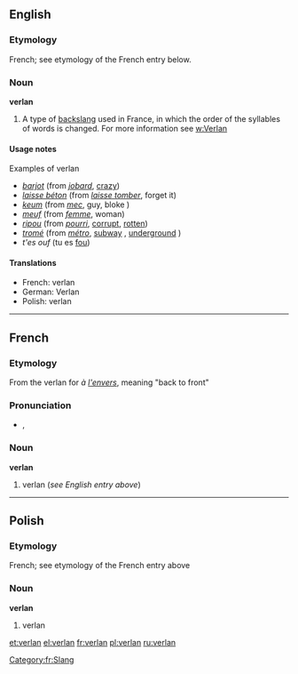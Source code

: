 ==English==

===Etymology===
French; see etymology of the French entry below.

===Noun===
'''verlan'''

# A type of [[backslang]] used in France, in which the order of the syllables of words is changed. For more information see [[w:Verlan]]

====Usage notes====
;Examples of verlan
* ''[[barjot]]'' (from ''[[jobard]]'', [[crazy]])
* ''[[laisse béton]]'' (from ''[[laisser tomber|laisse tomber]]'', forget it)
* ''[[keum]]'' (from ''[[mec]]'', guy, bloke {{UK}})
* ''[[meuf]]'' (from ''[[femme]]'', woman)
* ''[[ripou]]'' (from ''[[pourri]]'', [[corrupt]], [[rotten]])
* ''[[tromé]]'' (from ''[[métro]]'', [[subway]] {{US}}, [[underground]] {{British}})
* ''t'es ouf'' (tu es [[fou]])

====Translations====
* French: verlan {{m}}
* German: Verlan<!--gender?  See German Wikipedia article-->
* Polish: verlan

----

==French==

===Etymology===
From the verlan for ''à [[envers|l'envers]]'', meaning "back to front"

===Pronunciation===
* {{IPA|lang=fr|/vɛʁ.lɑ̃/}}, {{SAMPA|/vER.lA~/}}

===Noun===
'''verlan''' {{m}}

# verlan (''see English entry above'')

[[Category:fr:Slang]]

----

==Polish==

===Etymology===
French; see etymology of the French entry above

===Noun===
'''verlan'''

# verlan

[[et:verlan]]
[[el:verlan]]
[[fr:verlan]]
[[pl:verlan]]
[[ru:verlan]]